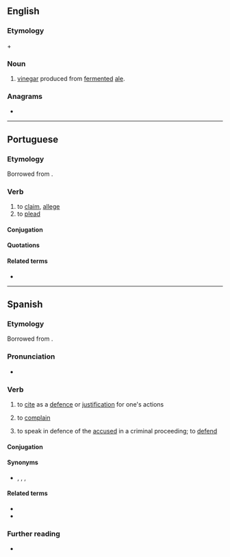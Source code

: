 ==English==

===Etymology===
{{m|en|ale}} + {{der|en|fr|aigre||sour}}

===Noun===
{{en-noun|-}}

# [[vinegar]] produced from [[ferment]]ed [[ale]].

===Anagrams===
* {{anagrams|en|aglare|laager}}

----

==Portuguese==

===Etymology===
Borrowed from {{bor|pt|la|allego|allēgō, allēgāre}}.

===Verb===
{{pt-verb|ale|gar}}

# to [[claim]], [[allege]]
# to [[plead]]

====Conjugation====
{{pt-conj|ale|gar}}

====Quotations====
{{seeCites|lang=pt}}

====Related terms====
* {{l|pt|alegação}}

----

==Spanish==

===Etymology===
Borrowed from {{bor|es|la|allego|allēgō, allēgāre}}.

===Pronunciation===
* {{es-IPA}}

===Verb===
{{es-verb|aleg|ar|pret=alegué}}

# {{lb|es|transitive}} to [[cite]] as a [[defence]] or [[justification]] for one's actions
# {{lb|es|intransitive}} to [[complain]]
# {{lb|es|intransitive|legal}} to speak in defence of the [[accused]] in a criminal proceeding; to [[defend]]

====Conjugation====
{{es-conj-ar|ale|p=-gar|combined=1}}

====Synonyms====
* {{sense|to complain}} {{l|es|lamentar}}, {{l|es|protestar}}, {{l|es|quejar|quejarse}}, {{l|es|reclamar}}

====Related terms====
* {{l|es|alegación}}
* {{l|es|alegato}}

===Further reading===
* {{R:DRAE}}